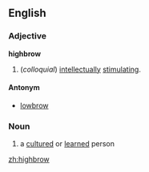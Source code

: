 ==English==

===Adjective===
{{wikipedia}}
'''highbrow''' 
# (''colloquial'') [[intellectually]] [[stimulating]]. 

====Antonym====
*[[lowbrow]]

===Noun===
{{en-noun-reg}}
# a [[cultured]] or [[learned]] person

[[zh:highbrow]]